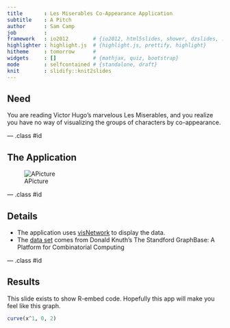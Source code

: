 ---
title       : Les Miserables Co-Appearance Application
subtitle    : A Pitch
author      : Sam Camp
job         : 
framework   : io2012        # {io2012, html5slides, shower, dzslides, ...}
highlighter : highlight.js  # {highlight.js, prettify, highlight}
hitheme     : tomorrow      # 
widgets     : []            # {mathjax, quiz, bootstrap}
mode        : selfcontained # {standalone, draft}
knit        : slidify::knit2slides
---

## Need

You are reading Victor Hugo's marvelous Les Miserables, and you realize you have no way of visualizing the groups of characters by co-appearance.

--- .class #id

## The Application

![APicture](./assets/img/app1.png)

--- .class #id 

## Details

 * The application uses [visNetwork](https://datastorm-open.github.io/visNetwork/) to display the data.
 * The [data set](http://www-personal.umich.edu/~mejn/netdata/lesmis.zip) comes from Donald Knuth's The Standford GraphBase: A Platform for Combinatorial Computing

--- .class #id

## Results

This slide exists to show R-embed code. Hopefully this app will make you feel like this graph.

```{r, echo = FALSE}
curve(x^1, 0, 2)
```
